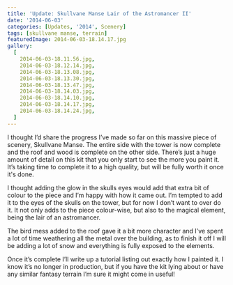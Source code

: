 ```yaml
---
title: 'Update: Skullvane Manse Lair of the Astromancer II'
date: '2014-06-03'
categories: [Updates, '2014', Scenery]
tags: [skullvane manse, terrain]
featuredImage: 2014-06-03-18.14.17.jpg
gallery:
  [
    2014-06-03-18.11.56.jpg,
    2014-06-03-18.12.14.jpg,
    2014-06-03-18.13.08.jpg,
    2014-06-03-18.13.30.jpg,
    2014-06-03-18.13.47.jpg,
    2014-06-03-18.14.03.jpg,
    2014-06-03-18.14.10.jpg,
    2014-06-03-18.14.17.jpg,
    2014-06-03-18.14.24.jpg,
  ]
---
```


I thought I’d share the progress I’ve made so far on this massive piece of scenery, Skullvane Manse. The entire side with the tower is now complete and the roof and wood is complete on the other side. There’s just a huge amount of detail on this kit that you only start to see the more you paint it. It’s taking time to complete it to a high quality, but will be fully worth it once it's done.

I thought adding the glow in the skulls eyes would add that extra bit of colour to the piece and I’m happy with how it came out. I’m tempted to add it to the eyes of the skulls on the tower, but for now I don’t want to over do it. It not only adds to the piece colour-wise, but also to the magical element, being the lair of an astromancer.

The bird mess added to the roof gave it a bit more character and I've spent a lot of time weathering all the metal over the building, as to finish it off I will be adding a lot of snow and everything is fully exposed to the elements.

Once it’s complete I’ll write up a tutorial listing out exactly how I painted it. I know it’s no longer in production, but if you have the kit lying about or have any similar fantasy terrain I’m sure it might come in useful!
